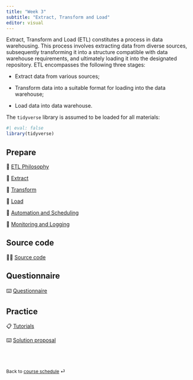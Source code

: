 ```yaml
---
title: "Week 3"
subtitle: "Extract, Transform and Load"
editor: visual
---
```


Extract, Transform and Load (ETL) constitutes a process in data warehousing. This process involves extracting data from diverse sources, subsequently transforming it into a structure compatible with data warehouse requirements, and ultimately loading it into the designated repository. ETL encompasses the following three stages:

* Extract data from various sources;

* Transform data into a suitable format for loading into the data warehouse;

* Load data into data warehouse.

The `tidyverse` library is assumed to be loaded for all materials:

```r
#| eval: false
library(tidyverse)
```


## Prepare

📖 [ETL Philosophy](/contents/week-3/01_ETL.qmd)

📖 [Extract](/contents/week-3/02_extract.qmd)

📖 [Transform](/contents/week-3/03_transform.qmd)

📖 [Load](/contents/week-3/04_load.qmd)

📖 [Automation and Scheduling](/contents/week-3/05_automation.qmd)

📖 [Monitoring and Logging](/contents/week-3/06_monitoring.qmd)

## Source code

🧑‍💻 [Source code](/contents/week-3/source/all_code_chunks.R)

## Questionnaire

⌨️ [Questionnaire](/questionnaire/qcm-week-3.qmd)

## Practice

📋 [Tutorials](/labs/lab-week-3.qmd)

⌨️ [Solution proposal](/labs/solutions/week-3.R)

<br><br>

::: {style="font-size: 0.875em;"}
Back to [course schedule](/ "Course schedule") ⏎
:::
